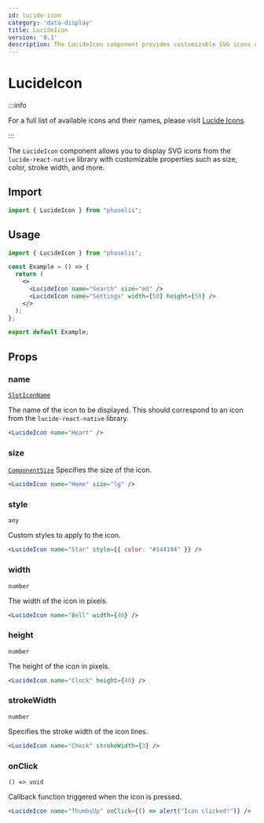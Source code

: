 ```yaml
---
id: lucide-icon
category: 'data-display'
title: LucideIcon
version: '0.1'
description: The LucideIcon component provides customizable SVG icons using the lucide-react-native library.
---
```


# LucideIcon

:::info

For a full list of available icons and their names, please visit [Lucide Icons](https://lucide.dev/icons/).

:::

The `LucideIcon` component allows you to display SVG icons from the `lucide-react-native` library with customizable properties such as size, color, stroke width, and more.

## Import

```js
import { LucideIcon } from "phaselis";
```

## Usage

```jsx
import { LucideIcon } from "phaselis";

const Example = () => {
  return (
    <>
      <LucideIcon name="Search" size="md" />
      <LucideIcon name="Settings" width={50} height={50} />
    </>
  );
};

export default Example;
```

## Props

### name
[`SlotIconName`](https://lucide.dev/icons/)

The name of the icon to be displayed. This should correspond to an icon from the `lucide-react-native` library.


```jsx
<LucideIcon name="Heart" />
```

### size
[`ComponentSize`](../theming-and-styling/component-size.mdx)
Specifies the size of the icon.

```jsx
<LucideIcon name="Home" size="lg" />
```

### style
`any`

Custom styles to apply to the icon.


```jsx
<LucideIcon name="Star" style={{ color: "#144194" }} />
```

### width
`number`

The width of the icon in pixels.


```jsx
<LucideIcon name="Bell" width={40} />
```

### height
`number`

The height of the icon in pixels.


```jsx
<LucideIcon name="Clock" height={40} />
```

### strokeWidth
`number`

Specifies the stroke width of the icon lines.


```jsx
<LucideIcon name="Check" strokeWidth={3} />
```

### onClick
`() => void`

Callback function triggered when the icon is pressed.


```jsx
<LucideIcon name="ThumbsUp" onClick={() => alert("Icon clicked!")} />
```